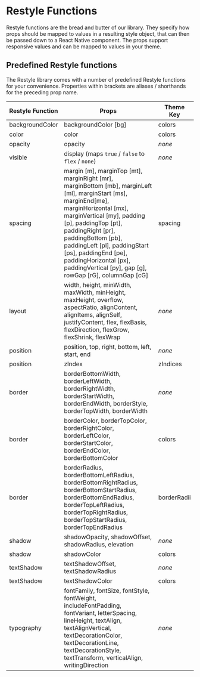 # Restyle Functions

Restyle functions are the bread and butter of our library. They specify how props should be mapped to values in a resulting style object, that can then be passed down to a React Native component. The props support responsive values and can be mapped to values in your theme.

## Predefined Restyle functions

The Restyle library comes with a number of predefined Restyle functions for your convenience. Properties within brackets are aliases / shorthands for the preceding prop name.

| Restyle Function | Props                                                                                                                                                                                                                                                                                                                                                                        | Theme Key   |
| ---------------- | ---------------------------------------------------------------------------------------------------------------------------------------------------------------------------------------------------------------------------------------------------------------------------------------------------------------------------------------------------------------------------- | ----------- |
| backgroundColor  | backgroundColor [bg]                                                                                                                                                                                                                                                                                                                                                         | colors      |
| color            | color                                                                                                                                                                                                                                                                                                                                                                        | colors      |
| opacity          | opacity                                                                                                                                                                                                                                                                                                                                                                      | _none_      |
| visible          | display (maps `true` / `false` to `flex` / `none`)                                                                                                                                                                                                                                                                                                                           | _none_      |
| spacing          | margin [m], marginTop [mt], marginRight [mr], marginBottom [mb], marginLeft [ml], marginStart [ms], marginEnd[me], marginHorizontal [mx], marginVertical [my], padding [p], paddingTop [pt], paddingRight [pr], paddingBottom [pb], paddingLeft [pl], paddingStart [ps], paddingEnd [pe], paddingHorizontal [px], paddingVertical [py], gap [g], rowGap [rG], columnGap [cG] | spacing     |
| layout           | width, height, minWidth, maxWidth, minHeight, maxHeight, overflow, aspectRatio, alignContent, alignItems, alignSelf, justifyContent, flex, flexBasis, flexDirection, flexGrow, flexShrink, flexWrap                                                                                                                                                                          | _none_      |
| position         | position, top, right, bottom, left, start, end                                                                                                                                                                                                                                                                                                                               | _none_      |
| position         | zIndex                                                                                                                                                                                                                                                                                                                                                                       | zIndices    |
| border           | borderBottomWidth, borderLeftWidth, borderRightWidth, borderStartWidth, borderEndWidth, borderStyle, borderTopWidth, borderWidth                                                                                                                                                                                                                                             | _none_      |
| border           | borderColor, borderTopColor, borderRightColor, borderLeftColor, borderStartColor, borderEndColor, borderBottomColor                                                                                                                                                                                                                                                          | colors      |
| border           | borderRadius, borderBottomLeftRadius, borderBottomRightRadius, borderBottomStartRadius, borderBottomEndRadius, borderTopLeftRadius, borderTopRightRadius, borderTopStartRadius, borderTopEndRadius                                                                                                                                                                           | borderRadii |
| shadow           | shadowOpacity, shadowOffset, shadowRadius, elevation                                                                                                                                                                                                                                                                                                                         | _none_      |
| shadow           | shadowColor                                                                                                                                                                                                                                                                                                                                                                  | colors      |
| textShadow       | textShadowOffset, textShadowRadius                                                                                                                                                                                                                                                                                                                                           | _none_      |
| textShadow       | textShadowColor                                                                                                                                                                                                                                                                                                                                                              | colors      |
| typography       | fontFamily, fontSize, fontStyle, fontWeight, includeFontPadding, fontVariant, letterSpacing, lineHeight, textAlign, textAlignVertical, textDecorationColor, textDecorationLine, textDecorationStyle, textTransform, verticalAlign, writingDirection                                                                                                                          | _none_      |
